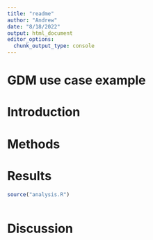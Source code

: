 ```yaml
---
title: "readme"
author: "Andrew"
date: "8/18/2022"
output: html_document
editor_options: 
  chunk_output_type: console
---
```


# GDM use case example

# Introduction
# Methods
# Results

```r
source("analysis.R")
```

```r

```

# Discussion

